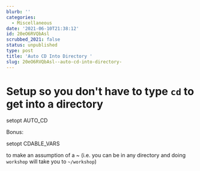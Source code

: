 ```yaml
---
blurb: ''
categories:
  - Miscellaneous
date: '2021-06-10T21:38:12'
id: 20eO6RVQbAsl
scrubbed_2021: false
status: unpublished
type: post
title: 'Auto CD Into Directory '
slug: 20eO6RVQbAsl--auto-cd-into-directory-
---
```


# Setup so you don't have to type `cd` to get into a directory
setopt AUTO_CD


Bonus:


setopt CDABLE_VARS

to make an assumption of a ~ (i.e. you can be in any directory and doing `workshop` will take you to `~/workshop`)
